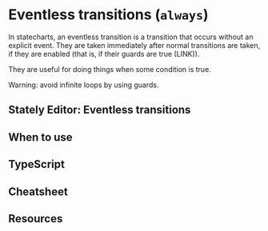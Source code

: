 # Eventless transitions (`always`)

In statecharts, an eventless transition is a transition that occurs without an explicit event. They are taken immediately after normal transitions are taken, if they are enabled (that is, if their guards are true (LINK)).

They are useful for doing things when some condition is true.

Warning: avoid infinite loops by using guards.

<!-- TODO: example `{ always: { ... } }` -->

## Stately Editor: Eventless transitions

## When to use

<!-- TODO: examples -->

## TypeScript

## Cheatsheet

## Resources
